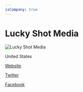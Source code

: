 ```yaml
---
isCompany: true
---
```


# Lucky Shot Media

![Lucky Shot Media](https://pbs.twimg.com/profile_images/696498475517607937/zoboWCqC_400x400.png)

<Location>

United States

</Location>

<Website>

[Website](http://www.luckyshotmediallc.com)

[Twitter](https://twitter.com/LuckyShotMedia)

[Facebook](https://www.facebook.com/LuckyShotMedia)

</Website>
